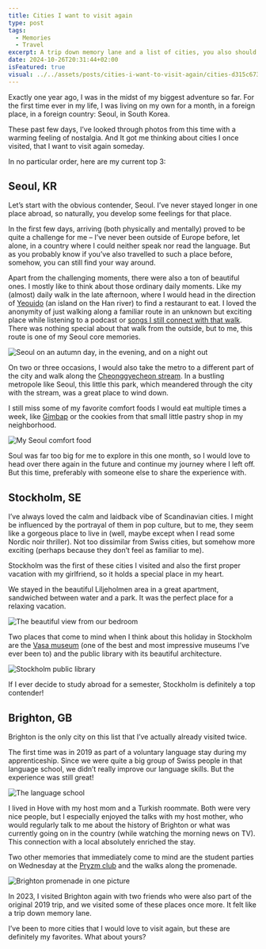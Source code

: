 ```yaml
---
title: Cities I want to visit again
type: post
tags:
  - Memories
  - Travel
excerpt: A trip down memory lane and a list of cities, you also should visit one day.
date: 2024-10-26T20:31:44+02:00
isFeatured: true
visual: ../../assets/posts/cities-i-want-to-visit-again/cities-d315c6732e.jpg
---
```


Exactly one year ago, I was in the midst of my biggest adventure so far. For the first time ever in my life, I was living on my own for a month, in a foreign place, in a foreign country: Seoul, in South Korea.

These past few days, I’ve looked through photos from this time with a warming feeling of nostalgia. And It got me thinking about cities I once visited, that I want to visit again someday.

In no particular order, here are my current top 3:

## Seoul, KR
Let’s start with the obvious contender, Seoul. I’ve never stayed longer in one place abroad, so naturally, you develop some feelings for that place.

In the first few days, arriving (both physically and mentally) proved to be quite a challenge for me – I’ve never been outside of Europe before, let alone, in a country where I could neither speak nor read the language. But as you probably know if you’ve also travelled to such a place before, somehow, you can still find your way around.

Apart from the challenging moments, there were also a ton of beautiful ones. I mostly like to think about those ordinary daily moments. Like my (almost) daily walk in the late afternoon, where I would head in the direction of [Yeouido](https://en.wikipedia.org/wiki/Yeouido) (an island on the Han river) to find a restaurant to eat. I loved the anonymity of just walking along a familiar route in an unknown but exciting place while listening to a podcast or [songs I still connect with that walk](https://open.spotify.com/track/0fdfXWcW9BFBGsdk7fh0B5). There was nothing special about that walk from the outside, but to me, this route is one of my Seoul core memories.

![Seoul on an autumn day, in the evening, and on a night out](../../assets/posts/cities-i-want-to-visit-again/seoul-vibes-d18df22f47.jpg)

On two or three occasions, I would also take the metro to a different part of the city and walk along the [Cheonggyecheon stream](https://english.seoul.go.kr/cheonggyecheon-stream-3/). In a bustling metropole like Seoul, this little this park, which meandered through the city with the stream, was a great place to wind down.

I still miss some of my favorite comfort foods I would eat multiple times a week, like [Gimbap](https://en.wikipedia.org/wiki/Gimbap) or the cookies from that small little pastry shop in my neighborhood.

![My Seoul comfort food](../../assets/posts/cities-i-want-to-visit-again/seoul-food-cf194cbf6b.jpg)

Soul was far too big for me to explore in this one month, so I would love to head over there again in the future and continue my journey where I left off. But this time, preferably with someone else to share the experience with.

## Stockholm, SE
I’ve always loved the calm and laidback vibe of Scandinavian cities. I might be influenced by the portrayal of them in pop culture, but to me, they seem like a gorgeous place to live in (well, maybe except when I read some Nordic noir thriller). Not too dissimilar from Swiss cities, but somehow more exciting (perhaps because they don’t feel as familiar to me).

Stockholm was the first of these cities I visited and also the first proper vacation with my girlfriend, so it holds a special place in my heart.

We stayed in the beautiful Liljeholmen area in a great apartment, sandwiched between water and a park. It was the perfect place for a relaxing vacation.

![The beautiful view from our bedroom](../../assets/posts/cities-i-want-to-visit-again/stockholm-view-203c35ebda.jpg)

Two places that come to mind when I think about this holiday in Stockholm are the [Vasa museum](https://www.vasamuseet.se/en) (one of the best and most impressive museums I’ve ever been to) and the public library with its beautiful architecture.

![Stockholm public library](../../assets/posts/cities-i-want-to-visit-again/stockholm-library-45b5e1ee1d.jpg)

If I ever decide to study abroad for a semester, Stockholm is definitely a top contender!

## Brighton, GB
Brighton is the only city on this list that I’ve actually already visited twice.

The first time was in 2019 as part of a voluntary language stay during my apprenticeship. Since we were quite a big group of Swiss people in that language school, we didn’t really improve our language skills. But the experience was still great!

![The language school](../../assets/posts/cities-i-want-to-visit-again/brighton-school-a944990fb8.jpg)

I lived in Hove with my host mom and a Turkish roommate. Both were very nice people, but I especially enjoyed the talks with my host mother, who would regularly talk to me about the history of Brighton or what was currently going on in the country (while watching the morning news on TV). This connection with a local absolutely enriched the stay.

Two other memories that immediately come to mind are the student parties on Wednesday at the [Pryzm club](https://pryzm.co.uk/brighton/) and the walks along the promenade.

![Brighton promenade in one picture](../../assets/posts/cities-i-want-to-visit-again/brighton-seagulls-47deb333dc.jpg)

In 2023, I visited Brighton again with two friends who were also part of the original 2019 trip, and we visited some of these places once more. It felt like a trip down memory lane.

I’ve been to more cities that I would love to visit again, but these are definitely my favorites. What about yours?
